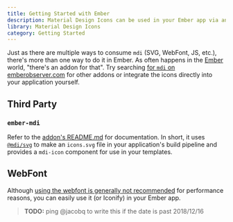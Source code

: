 ```yaml
---
title: Getting Started with Ember
description: Material Design Icons can be used in your Ember app via an addon.
library: Material Design Icons
category: Getting Started
---
```


Just as there are multiple ways to consume `mdi` (SVG, WebFont, JS, etc.), there's more than one way to do it in Ember.
As often happens in the [Ember](https://emberjs.com/) world, "there's an addon for that". Try searching [for `mdi` on emberobserver.com](https://emberobserver.com/?query=mdi) for other addons or integrate the icons directly into your application yourself.

## Third Party

### `ember-mdi`

Refer to the [addon's README.md](https://github.com/kaermorchen/ember-mdi#getting-started) for documentation.
In short, it uses [`@mdi/svg`](https://github.com/Templarian/MaterialDesign-SVG) to make an `icons.svg` file in your application's build pipeline and provides a `mdi-icon` component for use in your templates.

## WebFont

Although [using the webfont is generally not recommended](/guide/webfont-alternatives) for performance reasons, you can easily use it (or Iconify) in your Ember app.

> **TODO:** ping @jacobq to write this if the date is past 2018/12/16
